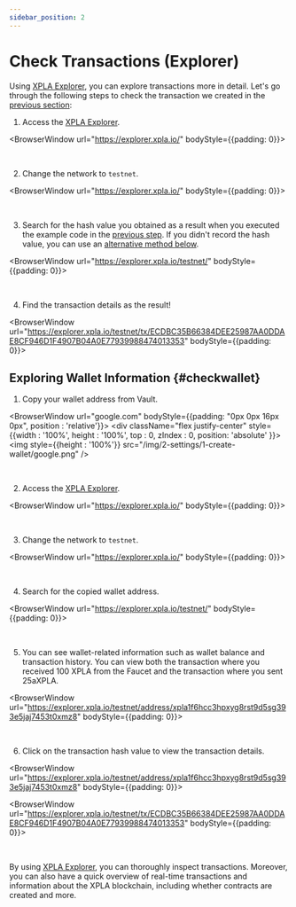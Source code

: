 ```yaml
---
sidebar_position: 2
---
```


# Check Transactions (Explorer)


Using [XPLA Explorer](https://explorer.xpla.io/), you can explore transactions more in detail. Let's go through the following steps to check the transaction we created in the [previous section](/startlearning/settings/create-testnet-transaction/send-tx):

1. Access the [XPLA Explorer](https://explorer.xpla.io/).

<BrowserWindow url="https://explorer.xpla.io/" bodyStyle={{padding: 0}}>
<div className="flex justify-center" style={{backgroundColor : 'hsl(240, 20%, 97%)', position : 'relative'}}>
    <VaultImgCard style={{zIndex : 1, maxWidth : "100%"}} imgSrc="/img/2-settings/2-create-testnet-transaction/check-tx-in-explorer/go-explorer.png" />
</div>
</BrowserWindow>

<br/>

2. Change the network to `testnet`.

<BrowserWindow url="https://explorer.xpla.io/" bodyStyle={{padding: 0}}>
<div className="flex justify-center" style={{backgroundColor : 'hsl(240, 20%, 97%)', position : 'relative'}}>
    <VaultImgCard style={{zIndex : 1, maxWidth : "100%"}} imgSrc="/img/2-settings/2-create-testnet-transaction/check-tx-in-explorer/select-testnet.png" />
</div>
</BrowserWindow>

<br/>

3. Search for the hash value you obtained as a result when you executed the example code in the [previous step](/startlearning/settings/create-testnet-transaction/send-tx). If you didn't record the hash value, you can use an [alternative method below](/startlearning/settings/create-testnet-transaction/check-tx-in-explorer#checkwallet).

<BrowserWindow url="https://explorer.xpla.io/testnet/" bodyStyle={{padding: 0}}>
<div className="flex justify-center" style={{backgroundColor : 'hsl(240, 20%, 97%)', position : 'relative'}}>
    <VaultImgCard style={{zIndex : 1, maxWidth : "100%"}} imgSrc="/img/2-settings/2-create-testnet-transaction/check-tx-in-explorer/search-tx.png" />
</div>
</BrowserWindow>

<br/>

4. Find the transaction details as the result!

<BrowserWindow url="https://explorer.xpla.io/testnet/tx/ECDBC35B66384DEE25987AA0DDAE8CF946D1F4907B04A0E77939988474013353" bodyStyle={{padding: 0}}>
<div className="flex justify-center" style={{backgroundColor : 'hsl(240, 20%, 97%)', position : 'relative'}}>
    <VaultImgCard style={{zIndex : 1, maxWidth : "100%"}} imgSrc="/img/2-settings/2-create-testnet-transaction/check-tx-in-explorer/see-tx.png" />
</div>
</BrowserWindow>

## Exploring Wallet Information {#checkwallet}

1. Copy your wallet address from Vault.

<BrowserWindow url="google.com" bodyStyle={{padding: "0px 0px 16px 0px", position : 'relative'}}>
    <div className="flex justify-center" style={{width : '100%', height : '100%', top : 0, zIndex : 0, position: 'absolute' }}>
        <img  style={{height : '100%'}} src="/img/2-settings/1-create-wallet/google.png" />
    </div>
<div className="flex justify-end" style={{zIndex : 1,position:'relative'}}>
    <VaultImgCard imgSrc="/img/2-settings/2-create-testnet-transaction/check-tx-in-explorer/copy-address.png" />
</div>
</BrowserWindow>

<br/>

2. Access the [XPLA Explorer](https://explorer.xpla.io/).

<BrowserWindow url="https://explorer.xpla.io/" bodyStyle={{padding: 0}}>
<div className="flex justify-center" style={{backgroundColor : 'hsl(240, 20%, 97%)', position : 'relative'}}>
    <VaultImgCard style={{zIndex : 1, maxWidth : "100%"}} imgSrc="/img/2-settings/2-create-testnet-transaction/check-tx-in-explorer/go-explorer.png" />
</div>
</BrowserWindow>

<br/>

3. Change the network to `testnet`.

<BrowserWindow url="https://explorer.xpla.io/" bodyStyle={{padding: 0}}>
<div className="flex justify-center" style={{backgroundColor : 'hsl(240, 20%, 97%)', position : 'relative'}}>
    <VaultImgCard style={{zIndex : 1, maxWidth : "100%"}} imgSrc="/img/2-settings/2-create-testnet-transaction/check-tx-in-explorer/select-testnet.png" />
</div>
</BrowserWindow>

<br/>

4. Search for the copied wallet address.

<BrowserWindow url="https://explorer.xpla.io/testnet/" bodyStyle={{padding: 0}}>
<div className="flex justify-center" style={{backgroundColor : 'hsl(240, 20%, 97%)', position : 'relative'}}>
    <VaultImgCard style={{zIndex : 1, maxWidth : "100%"}} imgSrc="/img/2-settings/2-create-testnet-transaction/check-tx-in-explorer/search-account.png" />
</div>
</BrowserWindow>

<br/>

5. You can see wallet-related information such as wallet balance and transaction history. You can view both the transaction where you received 100 XPLA from the Faucet and the transaction where you sent 25aXPLA.

<BrowserWindow url="https://explorer.xpla.io/testnet/address/xpla1f6hcc3hpxyg8rst9d5sg393e5jaj7453t0xmz8" bodyStyle={{padding: 0}}>
<div className="flex justify-center" style={{backgroundColor : 'hsl(240, 20%, 97%)', position : 'relative'}}>
    <VaultImgCard style={{zIndex : 1, maxWidth : "100%"}} imgSrc="/img/2-settings/2-create-testnet-transaction/check-tx-in-explorer/see-account.png" />
</div>
</BrowserWindow>

<br/>

6. Click on the transaction hash value to view the transaction details.

<BrowserWindow url="https://explorer.xpla.io/testnet/address/xpla1f6hcc3hpxyg8rst9d5sg393e5jaj7453t0xmz8" bodyStyle={{padding: 0}}>
<div className="flex justify-center" style={{backgroundColor : 'hsl(240, 20%, 97%)', position : 'relative'}}>
    <VaultImgCard style={{zIndex : 1, maxWidth : "100%"}} imgSrc="/img/2-settings/2-create-testnet-transaction/check-tx-in-explorer/click-tx.png" />
</div>
</BrowserWindow>

<BrowserWindow url="https://explorer.xpla.io/testnet/tx/ECDBC35B66384DEE25987AA0DDAE8CF946D1F4907B04A0E77939988474013353" bodyStyle={{padding: 0}}>
<div className="flex justify-center" style={{backgroundColor : 'hsl(240, 20%, 97%)', position : 'relative'}}>
    <VaultImgCard style={{zIndex : 1, maxWidth : "100%"}} imgSrc="/img/2-settings/2-create-testnet-transaction/check-tx-in-explorer/see-tx.png" />
</div>
</BrowserWindow>

<br/>

By using [XPLA Explorer](https://explorer.xpla.io/), you can thoroughly inspect transactions. Moreover, you can also have a quick overview of real-time transactions and information about the XPLA blockchain, including whether contracts are created and more.

